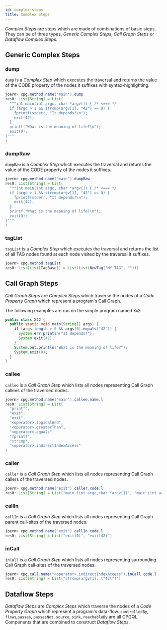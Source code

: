 ```yaml
---
id: complex-steps
title: Complex Steps
---
```


_Complex Steps_ are steps which are made of combinations of basic steps. They can be of three types, _Generic Complex Steps_, _Call Graph Steps_ or _Dataflow Complex Steps_.


## Generic Complex Steps

### dump

`dump` is a _Complex Step_ which executes the traversal and returns the value of the CODE property of the nodes it suffixes with syntax-highlighting.

```java
joern> cpg.method.name("main").dump
res0: List[String] = List(
  """int main(int argc, char *argv[]) { /* <=== */
  if (argc > 1 && strcmp(argv[1], "42") == 0) {
    fprintf(stderr, "It depends!\n");
    exit(42);
  }
  printf("What is the meaning of life?\n");
  exit(0);
}"""
)
```

### dumpRaw


`dumpRaw` is a _Complex Step_ which executes the traversal and returns the value of the CODE property of the nodes it suffixes.

```java
joern> cpg.method.name("main").dumpRaw
res0: List[String] = List(
  """int main(int argc, char *argv[]) { /* <=== */
  if (argc > 1 && strcmp(argv[1], "42") == 0) {
    fprintf(stderr, "It depends!\n");
    exit(42);
  }
  printf("What is the meaning of life?\n");
  exit(0);
}"""
)
```

### tagList


`tagList` is a _Complex Step_ which executes the traversal and returns the list of all TAG nodes found at each node visited by the traversal it suffixes.

```java
joern> cpg.method.tagList 
res0: List[List[TagBase]] = List(List(NewTag("MY_TAG", "")))
```

## Call Graph Steps

_Call Graph Steps_ are _Complex Steps_ which traverse the nodes of a _Code Property Graph_ which represent a program's Call Graph.

The following examples are run on the simple program named `X42`:

```java
public class X42 {
  public static void main(String[] args) {
    if (args.length > 0 && args[0].equals("42")) {
      System.err.println("It depends!");
      System.exit(42);
    }
    System.out.println("What is the meaning of life?");
    System.exit(0);
  }
}
```

### callee

`callee` is a _Call Graph Step_ which lists all nodes representing Call Graph callees of the traversed nodes.

```java
joern> cpg.method.name("main").callee.name.l 
res0: List[String] = List(
  "printf",
  "exit",
  "exit",
  "<operator>.logicalAnd",
  "<operator>.greaterThan",
  "<operator>.equals",
  "fprintf",
  "strcmp",
  "<operator>.indirectIndexAccess"
)
```

### caller

`caller` is a _Call Graph Step_ which lists all nodes representing Call Graph callers of the traversed nodes.

```java
joern> cpg.method.name("exit").caller.code.l 
res0: List[String] = List("main (int argc,char *argv[])", "main (int argc,char *argv[])")
```

### callIn

`callIn` is a _Call Graph Step_ which lists all nodes representing Call Graph parent call-sites of the traversed nodes.

```java
joern> cpg.method.name("exit").callIn.code.l 
res0: List[String] = List("exit(0)", "exit(42)")
```

### inCall

`inCall` is a _Call Graph Step_ which lists all nodes representing surrounding Call Graph call-sites of the traversed nodes.

```java
joern> cpg.call.name("<operator>.indirectIndexAccess").inCall.code.l 
res0: List[String] = List("strcmp(argv[1], \"42\")")
```

## Dataflow Steps

_Dataflow Steps_ are _Complex Steps_ which traverse the nodes of a _Code Property Graph_ which represent a program's data-flow. `controlledBy`, `flows`,`passes`, `passesNot`, `source`, `sink`, `reachableBy` are all CPGQL Components that are combined to construct _Dataflow Steps_.

